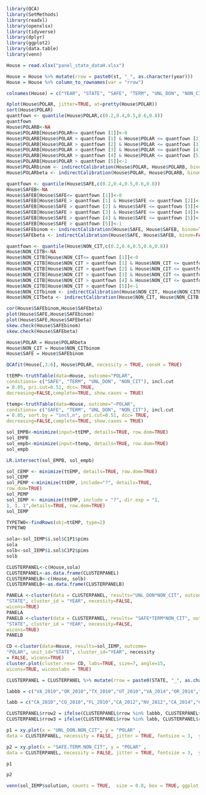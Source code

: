 ```r
library(QCA)
library(SetMethods)
library(readxl)
library(openxlsx)
library(tidyverse)
library(dplyr)
library(ggplot2)
library(data.table)
library(venn)

House = read.xlsx("panel_state_dataH.xlsx")
```

```r
House = House %>% mutate(rrow = paste0(st, "_", as.character(year)))
House = House %>% column_to_rownames(var = "rrow")

colnames(House) = c("YEAR", "STATE", "SAFE", "TERM", "UNL_DON", "NON_CIT", "POLAR")
```

```r
Xplot(House$POLAR, jitter=TRUE, at=pretty(House$POLAR))
sort(House$POLAR)
quantfown <- quantile(House$POLAR,c(0.2,0.4,0.5,0.6,0.8))
quantfown
House$POLARB<-NA
House$POLARB[House$POLAR<= quantfown [1]]<-0
House$POLARB[House$POLAR > quantfown [1] & House$POLAR <= quantfown [2]]<-0.2
House$POLARB[House$POLAR > quantfown [2] & House$POLAR <= quantfown [3]]<-0.4
House$POLARB[House$POLAR > quantfown [3] & House$POLAR <= quantfown [4]]<-0.6
House$POLARB[House$POLAR > quantfown [4] & House$POLAR <= quantfown [5]]<-0.8
House$POLARB[House$POLAR > quantfown [5]]<-1
House$POLARbinom <- indirectCalibration(House$POLAR, House$POLARB, binom=TRUE)
House$POLARbeta <- indirectCalibration(House$POLAR, House$POLARB, binom=FALSE)

quantfown <- quantile(House$SAFE,c(0.2,0.4,0.5,0.6,0.8))
House$SAFEB<-NA
House$SAFEB[House$SAFE<= quantfown [1]]<-0
House$SAFEB[House$SAFE > quantfown [1] & House$SAFE <= quantfown [2]]<-0.2
House$SAFEB[House$SAFE > quantfown [2] & House$SAFE <= quantfown [3]]<-0.4
House$SAFEB[House$SAFE > quantfown [3] & House$SAFE <= quantfown [4]]<-0.6
House$SAFEB[House$SAFE > quantfown [4] & House$SAFE <= quantfown [5]]<-0.8
House$SAFEB[House$SAFE > quantfown [5]]<-1
House$SAFEbinom <- indirectCalibration(House$SAFE, House$SAFEB, binom=TRUE)
House$SAFEbeta <- indirectCalibration(House$SAFE, House$SAFEB, binom=FALSE)

quantfown <- quantile(House$NON_CIT,c(0.2,0.4,0.5,0.6,0.8))
House$NON_CITB<-NA
House$NON_CITB[House$NON_CIT<= quantfown [1]]<-0
House$NON_CITB[House$NON_CIT > quantfown [1] & House$NON_CIT <= quantfown [2]]<-0.2
House$NON_CITB[House$NON_CIT > quantfown [2] & House$NON_CIT <= quantfown [3]]<-0.4
House$NON_CITB[House$NON_CIT > quantfown [3] & House$NON_CIT <= quantfown [4]]<-0.6
House$NON_CITB[House$NON_CIT > quantfown [4] & House$NON_CIT <= quantfown [5]]<-0.8
House$NON_CITB[House$NON_CIT > quantfown [5]]<-1
House$NON_CITbinom <- indirectCalibration(House$NON_CIT, House$NON_CITB, binom=TRUE)
House$NON_CITbeta <- indirectCalibration(House$NON_CIT, House$NON_CITB, binom=FALSE)

cor(House$SAFEbinom,House$SAFEbeta)
plot(House$SAFE,House$SAFEbinom)
plot(House$SAFE,House$SAFEbeta)
skew.check(House$SAFEbinom)
skew.check(House$SAFEbeta)

House$POLAR = House$POLARbeta
House$NON_CIT = House$NON_CITbinom
House$SAFE = House$SAFEbinom
```

```r
QCAfit(House[,3:6], House$POLAR, necessity = TRUE, consH = TRUE)
```

```r
ttEMP<-truthTable(data=House, outcome="POLAR",
conditions= c("SAFE", "TERM", "UNL_DON", "NON_CIT"), incl.cut
= 0.85, pri.cut=0.51, dcc= TRUE,
decreasing=FALSE,complete=TRUE, show.cases = TRUE)

ttemp<-truthTable(data=House, outcome="~POLAR",
conditions= c("SAFE", "TERM", "UNL_DON", "NON_CIT"), incl.cut
= 0.85, sort.by = "incl,n", pri.cut=0.51, dcc= TRUE,
decreasing=FALSE,complete=TRUE, show.cases = TRUE)
```

```r
sol_EMPB<-minimize(input=ttEMP, details=TRUE, row.dom=TRUE)
sol_EMPB
sol_empb<-minimize(input=ttemp, details=TRUE, row.dom=TRUE)
sol_empb

LR.intersect(sol_EMPB, sol_empb)
```

```r
sol_CEMP <- minimize(ttEMP, details=TRUE, row.dom=TRUE)
sol_CEMP
sol_PEMP <-minimize(ttEMP, include="?", details=TRUE,
row.dom=TRUE)
sol_PEMP
sol_IEMP <- minimize(ttEMP, include = "?", dir.exp = "1,
1, 1, 1",details=TRUE, row.dom=TRUE)
sol_IEMP
```

```r
TYPETWO<-findRows(obj=ttEMP, type=2)
TYPETWO
```

```r
sola<-sol_IEMP$i.sol$C1P1$pims
sola
solb<-sol_IEMP$i.sol$C1P2$pims
solb
```

```r
CLUSTERPANEL<-c(House,sola)
CLUSTERPANEL<-as.data.frame(CLUSTERPANEL)
CLUSTERPANELB<-c(House, solb)
CLUSTERPANELB<-as.data.frame(CLUSTERPANELB)
```

```r
PANELA <-cluster(data = CLUSTERPANEL, results="UNL_DON*NON_CIT", outcome = "POLAR",unit_id =
"STATE", cluster_id = "YEAR", necessity=FALSE,
wicons=TRUE)
PANELA
PANELB <-cluster(data = CLUSTERPANEL, results= "SAFE*TERM*NON_CIT", outcome = "POLAR",unit_id =
"STATE", cluster_id = "YEAR", necessity=FALSE,
wicons=TRUE)
PANELB
```

```r
CD <-cluster(data=House, results=sol_IEMP, outcome=
"POLAR", unit_id="STATE", cluster_id="YEAR", necessity
= FALSE, wicons=TRUE)
cluster.plot(cluster.res= CD, labs=TRUE, size=7, angle=15,
wicons=TRUE, wiconslabs = TRUE)
```

```r
CLUSTERPANEL = CLUSTERPANEL %>% mutate(rrow = paste0(STATE, "_", as.character(YEAR)))

labbb = c("VA_2010","OR_2010","TX_2010","UT_2010","VA_2014","OR_2014","TX_2014","VA_2016","OR_2016","VA_2012","OR_2012","TX_2012","UT_2012","UT_2014","TX_2016","UT_2016")

labb = c("CA_2010","CO_2010","FL_2010","CA_2012","NV_2012","CA_2014","CA_2016","FL_2016","NV_2016")

CLUSTERPANEL$rrow2 = ifelse(CLUSTERPANEL$rrow %in% labbb, CLUSTERPANEL$rrow, "")
CLUSTERPANEL$rrow3 = ifelse(CLUSTERPANEL$rrow %in% labb, CLUSTERPANEL$rrow, "")

p1 = xy.plot(x = "UNL_DON.NON_CIT", y = "POLAR" ,
data = CLUSTERPANEL, necessity = FALSE, jitter = TRUE, fontsize = 3,  ylab = "POLAR", xlab = "UNL_DON*NON_CIT", main = "", labs = CLUSTERPANEL$rrow2)

p2 = xy.plot(x = "SAFE.TERM.NON_CIT", y = "POLAR" ,
data = CLUSTERPANEL, necessity = FALSE, jitter = TRUE, fontsize = 3,  ylab = "POLAR", xlab = "SAFE*TERM*NON_CIT", main = "", labs = CLUSTERPANEL$rrow3)

p1

p2
```


```r
venn(sol_IEMP$solution, counts = TRUE,  size = 0.8, box = TRUE, ggplot = TRUE, zcol = "blue, red")
```





